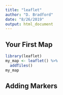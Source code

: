 ```yaml
---
title: "leaflet"
author: "D. Bradford"
date: "8/26/2019"
output: html_document
---
```



## Your First Map

```r
library(leaflet)
my_map <- leaflet() %>%
  addTiles()
my_map
```

## Adding Markers


